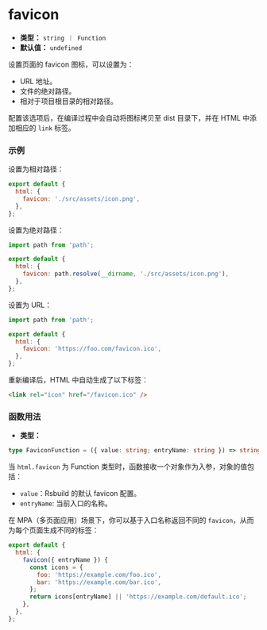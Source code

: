 # favicon

- **类型：** `string ｜ Function`
- **默认值：** `undefined`

设置页面的 favicon 图标，可以设置为：

- URL 地址。
- 文件的绝对路径。
- 相对于项目根目录的相对路径。

配置该选项后，在编译过程中会自动将图标拷贝至 dist 目录下，并在 HTML 中添加相应的 `link` 标签。

### 示例

设置为相对路径：

```js
export default {
  html: {
    favicon: './src/assets/icon.png',
  },
};
```

设置为绝对路径：

```js
import path from 'path';

export default {
  html: {
    favicon: path.resolve(__dirname, './src/assets/icon.png'),
  },
};
```

设置为 URL：

```js
import path from 'path';

export default {
  html: {
    favicon: 'https://foo.com/favicon.ico',
  },
};
```

重新编译后，HTML 中自动生成了以下标签：

```html
<link rel="icon" href="/favicon.ico" />
```

### 函数用法

- **类型：**

```ts
type FaviconFunction = ({ value: string; entryName: string }) => string | void;
```

当 `html.favicon` 为 Function 类型时，函数接收一个对象作为入参，对象的值包括：

- `value`：Rsbuild 的默认 favicon 配置。
- `entryName`: 当前入口的名称。

在 MPA（多页面应用）场景下，你可以基于入口名称返回不同的 `favicon`，从而为每个页面生成不同的标签：

```js
export default {
  html: {
    favicon({ entryName }) {
      const icons = {
        foo: 'https://example.com/foo.ico',
        bar: 'https://example.com/bar.ico',
      };
      return icons[entryName] || 'https://example.com/default.ico';
    },
  },
};
```
